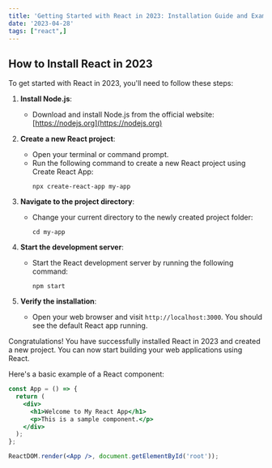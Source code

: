 ```yaml
---
title: 'Getting Started with React in 2023: Installation Guide and Example Code'
date: '2023-04-28'
tags: ["react",]
---
```


## How to Install React in 2023

To get started with React in 2023, you'll need to follow these steps:

1. **Install Node.js**: 
   - Download and install Node.js from the official website: [https://nodejs.org](https://nodejs.org)

2. **Create a new React project**:
   - Open your terminal or command prompt.
   - Run the following command to create a new React project using Create React App:
     ```
     npx create-react-app my-app
     ```

3. **Navigate to the project directory**:
   - Change your current directory to the newly created project folder:
     ```
     cd my-app
     ```

4. **Start the development server**:
   - Start the React development server by running the following command:
     ```
     npm start
     ```

5. **Verify the installation**:
   - Open your web browser and visit `http://localhost:3000`. You should see the default React app running.

Congratulations! You have successfully installed React in 2023 and created a new project. You can now start building your web applications using React.

Here's a basic example of a React component:

```jsx
const App = () => {
  return (
    <div>
      <h1>Welcome to My React App</h1>
      <p>This is a sample component.</p>
    </div>
  );
};

ReactDOM.render(<App />, document.getElementById('root'));
